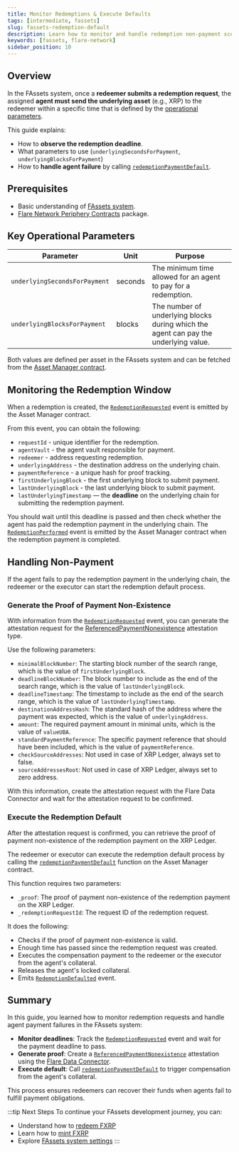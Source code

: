 ```yaml
---
title: Monitor Redemptions & Execute Defaults
tags: [intermediate, fassets]
slug: fassets-redemption-default
description: Learn how to monitor and handle redemption non-payment scenarios
keywords: [fassets, flare-network]
sidebar_position: 10
---
```


## Overview

In the FAssets system, once a **redeemer submits a redemption request**, the assigned **agent must send the underlying asset** (e.g., XRP) to the redeemer within a specific time that is defined by the [operational parameters](/fassets/operational-parameters).

This guide explains:

- How to **observe the redemption deadline**.
- What parameters to use (`underlyingSecondsForPayment`, `underlyingBlocksForPayment`)
- How to **handle agent failure** by calling [`redemptionPaymentDefault`](/fassets/reference/IAssetManager#redemptionpaymentdefault).

## Prerequisites

- Basic understanding of [FAssets system](/fassets/overview).
- [Flare Network Periphery Contracts](https://www.npmjs.com/package/@flarenetwork/flare-periphery-contracts) package.

## Key Operational Parameters

| Parameter                     | Unit    | Purpose                                                                              |
| ----------------------------- | ------- | ------------------------------------------------------------------------------------ |
| `underlyingSecondsForPayment` | seconds | The minimum time allowed for an agent to pay for a redemption.                       |
| `underlyingBlocksForPayment`  | blocks  | The number of underlying blocks during which the agent can pay the underlying value. |

Both values are defined per asset in the FAssets system and can be fetched from the [Asset Manager contract](/fassets/developer-guides/fassets-settings-solidity).

## Monitoring the Redemption Window

When a redemption is created, the [`RedemptionRequested`](/fassets/reference/IAssetManagerEvents#redemptionrequested) event is emitted by the Asset Manager contract.

From this event, you can obtain the following:

- `requestId` - unique identifier for the redemption.
- `agentVault` - the agent vault responsible for payment.
- `redeemer` - address requesting redemption.
- `underlyingAddress` - the destination address on the underlying chain.
- `paymentReference` - a unique hash for proof tracking.
- `firstUnderlyingBlock` - the first underlying block to submit payment.
- `lastUnderlyingBlock` - the last underlying block to submit payment.
- `lastUnderlyingTimestamp` — the **deadline** on the underlying chain for submitting the redemption payment.

You should wait until this deadline is passed and then check whether the agent has paid the redemption payment in the underlying chain.
The [`RedemptionPerformed`](/fassets/reference/IAssetManagerEvents#redemptionperformed) event is emitted by the Asset Manager contract when the redemption payment is completed.

## Handling Non-Payment

If the agent fails to pay the redemption payment in the underlying chain, the redeemer or the executor can start the redemption default process.

### Generate the Proof of Payment Non-Existence

With information from the [`RedemptionRequested`](/fassets/reference/IAssetManagerEvents#redemptionrequested) event, you can generate the attestation request for the [ReferencedPaymentNonexistence](/fdc/attestation-types/referenced-payment-nonexistence) attestation type.

Use the following parameters:

- `minimalBlockNumber`: The starting block number of the search range, which is the value of `firstUnderlyingBlock`.
- `deadlineBlockNumber`: The block number to include as the end of the search range, which is the value of `lastUnderlyingBlock`.
- `deadlineTimestamp`: The timestamp to include as the end of the search range, which is the value of `lastUnderlyingTimestamp`.
- `destinationAddressHash`: The standard hash of the address where the payment was expected, which is the value of `underlyingAddress`.
- `amount`: The required payment amount in minimal units, which is the value of `valueUBA`.
- `standardPaymentReference`: The specific payment reference that should have been included, which is the value of `paymentReference`.
- `checkSourceAddresses`: Not used in case of XRP Ledger, always set to false.
- `sourceAddressesRoot`: Not used in case of XRP Ledger, always set to zero address.

With this information, create the attestation request with the Flare Data Connector and wait for the attestation request to be confirmed.

### Execute the Redemption Default

After the attestation request is confirmed, you can retrieve the proof of payment non-existence of the redemption payment on the XRP Ledger.

The redeemer or executor can execute the redemption default process by calling the [`redemptionPaymentDefault`](/fassets/reference/IAssetManager#redemptionpaymentdefault) function on the Asset Manager contract.

This function requires two parameters:

- `_proof`: The proof of payment non-existence of the redemption payment on the XRP Ledger.
- `_redemptionRequestId`: The request ID of the redemption request.

It does the following:

- Checks if the proof of payment non-existence is valid.
- Enough time has passed since the redemption request was created.
- Executes the compensation payment to the redeemer or the executor from the agent's collateral.
- Releases the agent's locked collateral.
- Emits [`RedemptionDefaulted`](/fassets/reference/IAssetManagerEvents#redemptiondefault) event.

## Summary

In this guide, you learned how to monitor redemption requests and handle agent payment failures in the FAssets system:

- **Monitor deadlines**: Track the [`RedemptionRequested`](/fassets/reference/IAssetManagerEvents#redemptionrequested) event and wait for the payment deadline to pass.
- **Generate proof**: Create a [`ReferencedPaymentNonexistence`](/fdc/attestation-types/referenced-payment-nonexistence) attestation using the [Flare Data Connector](/fdc/overview).
- **Execute default**: Call [`redemptionPaymentDefault`](/fassets/reference/IAssetManager#redemptionpaymentdefault) to trigger compensation from the agent's collateral.

This process ensures redeemers can recover their funds when agents fail to fulfill payment obligations.

:::tip Next Steps
To continue your FAssets development journey, you can:

- Understand how to [redeem FXRP](/fassets/developer-guides/fassets-redeem)
- Learn how to [mint FXRP](/fassets/developer-guides/fassets-mint)
- Explore [FAssets system settings](/fassets/operational-parameters)
  :::

